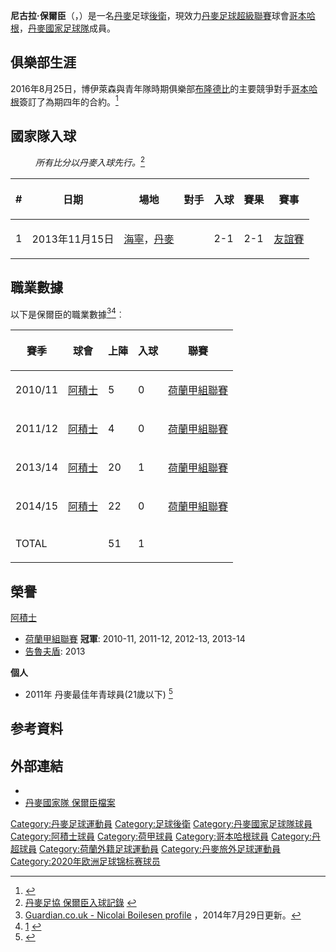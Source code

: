 {{noteTA
|G1=uefa|G2=荷甲
|T=zh-hans:尼古拉·博伊莱森;zh-hk:尼古拉·保爾臣;zh-tw:尼古拉·博伊萊森;
|1=zh-hans:尼古拉·博伊莱森;zh-hk:尼古拉·保爾臣;zh-tw:尼古拉·博伊萊森;
|2=zh-hans:莫腾·奥尔森;zh-hk:摩頓·奧臣;zh-tw:莫騰·奧爾森;
}}
{{Infobox Football biography 2
| playername          = 尼古拉·保爾臣<br>''Nicolai Boilesen''
| image               = [[File:Nicolai_Boilesen.jpg|250px]]
| dateofbirth         = {{birth date and age|1992|2|16}}
| cityofbirth         = [[巴勒魯普|巴勒魯普]]
| countryofbirth      = {{DEN}}
| height              = {{height|m=1.85}}
| position            = [[後衛_(足球)|左閘]]／[[後衛_(足球)|中堅]]
| currentclub         = [[哥本哈根足球會|哥本哈根]] 
| clubnumber          = 20
| youthyears1         = 2004 – 2009|youthclubs1 = {{flagicon|DEN}}[[邦比足球會|布隆德比]] |
| youthyears2         = 2010 – 2011|youthclubs2 = {{flagicon|NED}}[[阿積士|阿積士]]         |
| years1              = 2011 – 2016  |clubs1 = {{flagicon|NED}}[[阿積士|阿積士]]      |caps1 = 52           |goals1 = 1
| years2              = 2016 –   |clubs2 = {{flagicon|DEN}}[[哥本哈根足球會|哥本哈根]]      |caps2 = 95           |goals2 = 3
| nationalyears1      = 2008      |nationalteam1 = 丹麥U16                            | nationalcaps1 =  2 |nationalgoals1 = 0
| nationalyears2      = 2007 – 2009|nationalteam2 = 丹麥U17                            | nationalcaps2 = 29 |nationalgoals2 = 2
| nationalyears3      = 2009 – 2011   |nationalteam3 = 丹麥U19                            | nationalcaps3 = 16 |nationalgoals3 = 0
| nationalyears4      = 2011 – 2015  |nationalteam4 = 丹麥U20                            | nationalcaps4 =  1 |nationalgoals4 = 0
| nationalyears5      = 2011 – 2015  |nationalteam5 = [[丹麥21歲以下國家足球隊|丹麥U21]] | nationalcaps5 =  4 |nationalgoals5 = 0
| nationalyears6      = 2011 –   |nationalteam6 = {{flagicon|DEN}}[[丹麥國家足球隊|丹麥]]     | nationalcaps6 = 20 |nationalgoals6 = 1
| pcupdate            = 2021年5月24日
| ntupdate            = 2021年6月6日
}}
'''尼古拉·保爾臣'''（'''{{lang-da|Nicolai Boilesen}}'''，{{bd|1992年|2月16日|}}）是一名[[丹麥|丹麥]]足球[[後衛_(足球)|後衛]]，現效力[[丹麥足球超級聯賽|丹麥足球超級聯賽]]球會[[哥本哈根足球會|哥本哈根]]，[[丹麥國家足球隊|丹麥國家足球隊]]成員。

== 俱樂部生涯 ==
2016年8月25日，博伊萊森與青年隊時期俱樂部[[邦比足球會|布隆德比]]的主要競爭對手[[哥本哈根足球會|哥本哈根]]簽訂了為期四年的合約。<ref>{{Cite web |url=http://www.fck.dk/#/nyhed/2016/08/25/fc-koebenhavn-skriver-kontrakt-med-nicolai-boilesen1 |title=F.C. KØBENHAVN SKRIVER KONTRAKT MED NICOLAI BOILESEN |access-date=2020-12-07 |archive-date=2016-05-11 |archive-url=https://www.webcitation.org/6hQNhT6oZ?url=http://www.fck.dk/#/nyhed/2016/08/25/fc-koebenhavn-skriver-kontrakt-med-nicolai-boilesen1 |dead-url=no }}</ref>

== 國家隊入球 ==
:''所有比分以丹麥入球先行。''<ref>[http://www.dbu.dk/landshold/landsholdsdatabasen/LBasePlayerInfo.aspx?playerid=5997&teamtypeid=330#match 丹麥足協 保爾臣入球記錄] {{Wayback|url=http://www.dbu.dk/landshold/landsholdsdatabasen/LBasePlayerInfo.aspx?playerid=5997&teamtypeid=330#match |date=20130630093529 }}{{da}}</ref>
{| class="wikitable"
! # !! 日期 !! 場地 !! 對手 !! 入球 !! 賽果 !! 賽事
|-
| 1 || 2013年11月15日 || [[海宁_(丹麦)|海寧]]，[[丹麥|丹麥]] || {{NOR}} || 2-1 || 2-1 || [[友誼賽|友誼賽]]
|}

==職業數據==
以下是保爾臣的職業數據<ref>[http://guardian.touch-line.com/?Lang=0&CTID=14&CPID=15&pStr=Player&PLID=221600&TEID=553  Guardian.co.uk - Nicolai Boilesen profile] {{webarchive|url=https://web.archive.org/web/20140730022032/http://guardian.touch-line.com/?Lang=0&CTID=14&CPID=15&pStr=Player&PLID=221600&TEID=553 |date=2014-07-30 }}，2014年7月29日更新。</ref><ref>[http://www.transfermarkt.dk/nicolai-boilesen/profil/spieler/69642] {{Wayback|url=http://www.transfermarkt.dk/nicolai-boilesen/profil/spieler/69642 |date=20150619175225 }}{{en}}</ref>︰
{| class="wikitable"
|-
! 賽季 !! 球會 !! 上陣 !! 入球 !! 聯賽  
|-  
| 2010/11 || {{flagicon|Netherlands}} [[阿積士|阿積士]] || {{0}}{{0}}5 || {{0}}{{0}}0 || [[荷蘭甲組聯賽|荷蘭甲組聯賽]]
|-  
| 2011/12 || {{flagicon|Netherlands}} [[阿積士|阿積士]] || {{0}}{{0}}4 || {{0}}{{0}}0 || [[荷蘭甲組聯賽|荷蘭甲組聯賽]]
|-  
| 2013/14 || {{flagicon|Netherlands}} [[阿積士|阿積士]] || {{0}}20 || {{0}}{{0}}1 || [[荷蘭甲組聯賽|荷蘭甲組聯賽]]
|-  
| 2014/15 || {{flagicon|Netherlands}} [[阿積士|阿積士]] || {{0}}22 || {{0}}{{0}}0 || [[荷蘭甲組聯賽|荷蘭甲組聯賽]]
|-  
! colspan=2 |TOTAL  
! 51  
! 1  
!  
|}

== 榮譽 ==
;[[阿積士|阿積士]]
* [[荷蘭甲組聯賽|荷蘭甲組聯賽]] '''冠軍''': 2010-11, 2011-12, 2012-13, 2013-14
* [[告魯夫盾|告魯夫盾]]: 2013

'''個人'''
* 2011年 丹麥最佳年青球員(21歲以下) <ref>{{Cite web |url=http://www.dbu.dk/page.aspx?id=318 |title=DBU 丹麥足協 年度最佳年青球員 |accessdate=2011-12-25 |archive-date=2018-12-12 |archive-url=https://web.archive.org/web/20181212144542/http://www.dbu.dk/page.aspx?id=318 |dead-url=no }}</ref>

== 参考資料 ==
{{reflist}}

== 外部連結 ==
* {{Soccerway}}
* [http://www.dbu.dk/landshold/landsholdsdatabasen/LBasePlayerInfo.aspx?playerid=5997 丹麥國家隊 保爾臣檔案] {{Wayback|url=http://www.dbu.dk/landshold/landsholdsdatabasen/LBasePlayerInfo.aspx?playerid=5997 |date=20110518161629 }}

{{2020年欧洲足球锦标赛丹麦参赛名单}}

{{DEFAULTSORT:Boilesen, Nicolai}}

[[Category:丹麥足球運動員|Category:丹麥足球運動員]]
[[Category:足球後衛|Category:足球後衛]]
[[Category:丹麥國家足球隊球員|Category:丹麥國家足球隊球員]]
[[Category:阿積士球員|Category:阿積士球員]]
[[Category:荷甲球員|Category:荷甲球員]]
[[Category:哥本哈根球員|Category:哥本哈根球員]]
[[Category:丹超球員|Category:丹超球員]]
[[Category:荷蘭外籍足球運動員|Category:荷蘭外籍足球運動員]]
[[Category:丹麥旅外足球運動員|Category:丹麥旅外足球運動員]]
[[Category:2020年欧洲足球锦标赛球员|Category:2020年欧洲足球锦标赛球员]]